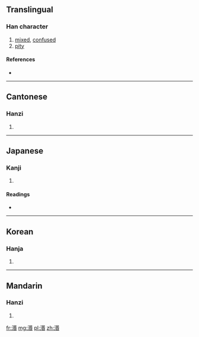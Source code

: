 ==Translingual==

===Han character===
{{Han char|rn=85|rad=水|as=09|sn=12|four=3716<sub>4</sub>|canj=水口心日 (ERPA)}}

# [[mixed]], [[confused]]
# [[pity]]

====References====
* {{Han ref|kx=0637.250|dkj=17854|dj=1044.190|hdz=31690.020|uh=6E63|ud=28259|bh=B543|bd=46403}}

----

==Cantonese==

===Hanzi===
{{yue-hanzi|jyut=|y=man5}}

# {{defn|lang=yue|sort=水09}}

----

==Japanese==

===Kanji===
{{ja-kanji|grade=|rs=水09}}

# {{defn|lang=ja|sort=水09}}

====Readings====
* {{ja-readings|on=[[びん]] (bin), [[みん]] (min), [[べん]] (ben), [[めん]] (men)|kun=}}

----

==Korean==

===Hanja===
{{ko-hanja|hangeul=민|eumhun=|rv=min|mr=min|y=min}}

# {{defn|lang=ko|sort=水09}}

----

==Mandarin==

===Hanzi===
{{cmn-hanzi|pin=[[mǐn]] ([[min3]])|wg=min<sup>3</sup>}}

# {{defn|lang=cmn|sort=水09}}

[[fr:湣]]
[[mg:湣]]
[[pl:湣]]
[[zh:湣]]